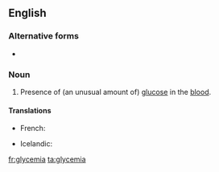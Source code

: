 ==English==
{{wikipedia}}

===Alternative forms===
* {{l|en|glucæmia}} {{qualifier|obsolete}}

===Noun===
{{en-noun|-}}

# {{context|medicine}} Presence of (an unusual amount of) [[glucose]] in the [[blood]].

====Translations====
{{trans-top|presence of an unusual amount of glucose in the blood}}
* French: {{t+|fr|glycémie|f}}
{{trans-mid}}
* Icelandic: {{t-|is|sykurdreyri|m}}
{{trans-bottom}}

[[fr:glycemia]]
[[ta:glycemia]]